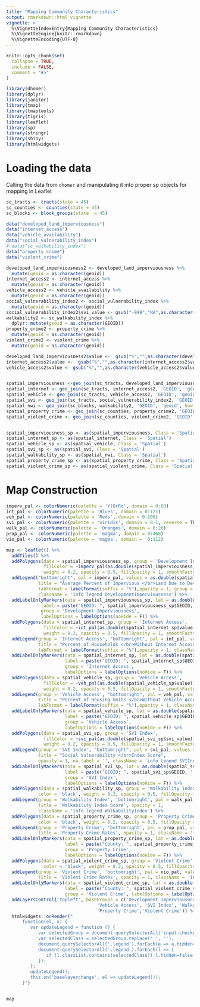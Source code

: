 ```yaml
---
title: "Mapping Community Characteristics"
output: rmarkdown::html_vignette
vignette: >
  %\VignetteIndexEntry{Mapping Community Characteristics}
  %\VignetteEngine{knitr::rmarkdown}
  %\VignetteEncoding{UTF-8}
---
```


```r
knitr::opts_chunk$set(
  collapse = TRUE,
  include = FALSE,
  comment = "#>"
)
```

```r
library(dhomer)
library(dplyr)
library(janitor)
library(tmap)
library(tmaptools)
library(tigris)
library(leaflet)
library(sp)
library(stringr)
library(shiny)
library(htmlwidgets)

```

# Loading the data

Calling the data from `dhomer` and manipulating it into proper sp objects for mapping in Leaflet

```r
sc_tracts <- tracts(state = 45)
sc_counties <- counties(state = 45)
sc_blocks <- block_groups(state  = 45)

data("developed_land_imperviousness")
data("internet_access")
data("vehicle_availability")
data("social_vulnerability_index")
# data("sc_walkability_index")
data("property_crime")
data("violent_crime")

developed_land_imperviousness2 <- developed_land_imperviousness %>%
  mutate(geoid = as.character(geoid))
internet_access2 <- internet_access %>%
  mutate(geoid = as.character(geoid))
vehicle_access2 <- vehicle_availability %>%
  mutate(geoid = as.character(geoid))
social_vulnerability_index2 <- social_vulnerability_index %>%
  mutate(geoid = as.character(geoid))
social_vulnerability_index2$svi_value <- gsub("-999","NA",as.character(social_vulnerability_index2$svi_value))
walkability2 <- sc_walkability_index %>%
  dplyr::mutate(geoid = as.character(GEOID))
property_crime2 <- property_crime %>%
  mutate(geoid = as.character(geoid))
violent_crime2 <- violent_crime %>%
  mutate(geoid = as.character(geoid))

developed_land_imperviousness2$value <-  gsub("%","",as.character(developed_land_imperviousness2$value))
internet_access2$value <-  gsub("%","",as.character(internet_access2$value))
vehicle_access2$value <- gsub("%","",as.character(vehicle_access2$value))


spatial_imperviousness <-geo_join(sc_tracts, developed_land_imperviousness2, 'GEOID', 'geoid', how = 'inner')
spatial_internet <- geo_join(sc_tracts, internet_access2, 'GEOID', 'geoid', how = 'inner')
spatial_vehicle <- geo_join(sc_tracts, vehicle_access2, 'GEOID', 'geoid', how = 'inner')
spatial_svi <- geo_join(sc_tracts, social_vulnerability_index2, 'GEOID', 'geoid', how = 'inner')
spatial_nwi <- geo_join(sc_blocks, walkability2, 'GEOID', 'geoid', how = 'inner')
spatial_property_crime <- geo_join(sc_counties, property_crime2, 'GEOID', 'geoid', how = 'inner')
spatial_violent_crime <- geo_join(sc_counties, violent_crime2, 'GEOID', 'geoid', how = 'inner')


spatial_imperviousness_sp <- as(spatial_imperviousness, Class = 'Spatial')
spatial_internet_sp <- as(spatial_internet, Class = 'Spatial')
spatial_vehicle_sp <- as(spatial_vehicle, Class = 'Spatial')
spatial_svi_sp <- as(spatial_svi, Class = 'Spatial')
spatial_walkability_sp <- as(spatial_nwi, Class = 'Spatial')
spatial_property_crime_sp <- as(spatial_property_crime, Class = 'Spatial')
spatial_violent_crime_sp <- as(spatial_violent_crime, Class = 'Spatial')
```

# Map Construction

```r
imperv_pal <- colorNumeric(palette = 'YlOrRd', domain = 0:80)
int_pal <- colorNumeric(palette = 'Blues', domain = 0:121)
veh_pal <- colorNumeric(palette = 'Reds', domain = 0:100)
svi_pal <- colorNumeric(palette = 'viridis', domain = 0:1, reverse = TRUE, na.color = NA)
walk_pal <- colorNumeric(palette = 'Oranges', domain = 0:20)
prop_pal <- colorNumeric(palette = 'magma', domain = 0:468)
vio_pal <- colorNumeric(palette = 'magma', domain =  0:112)

map <- leaflet() %>%
  addTiles() %>%
  addPolygons(data = spatial_imperviousness_sp, group = 'Development Imperviousness',
              fillColor = ~imperv_pal(as.double(spatial_imperviousness_sp$value)), color = 'black',
              weight = 0.2, opacity = 0.5, fillOpacity = 1, smoothFactor = 0.2) %>%
  addLegend("bottomright", pal = imperv_pal, values = as.double(spatial_imperviousness_sp$value),
            title = "Average Percent of Impervious </br>Land Due to Development",
            labFormat = labelFormat(suffix = "%"),opacity = 1, group = 'Development Imperviousness',
            className = 'info legend DevelopmentImperviousness') %>%
  addLabelOnlyMarkers(data = spatial_imperviousness_sp, lat = as.double(spatial_imperviousness_sp$tract_latitude), lng = as.double(spatial_imperviousness_sp$tract_longitude),
             label = paste("GEOID: ", spatial_imperviousness_sp$GEOID, ', ', "Value: ", spatial_imperviousness_sp$value),
             group = 'Development Imperviousness',
             labelOptions = labelOptions(noHide = F)) %>%
  addPolygons(data = spatial_internet_sp, group = 'Internet Access',
              fillColor = ~int_pal(as.double(spatial_internet_sp$value)), color = 'black',
              weight = 0.2, opacity = 0.5, fillOpacity = 1, smoothFactor = 0.2) %>%
  addLegend(group = 'Internet Access', "bottomright", pal = int_pal, values = as.double(spatial_internet_sp$value),
            title = "Percent of Households </br>Without Internet Access",
            labFormat = labelFormat(suffix = "%"),opacity = 1, className = 'info legend InternetAccess') %>%
  addLabelOnlyMarkers(data = spatial_internet_sp, lat = as.double(spatial_internet_sp$tract_latitude), lng = as.double(spatial_internet_sp$tract_longitude),
                      label = paste("GEOID: ", spatial_internet_sp$GEOID, ', ', "Value: ", spatial_internet_sp$value),
                      group = 'Internet Access',
                      labelOptions = labelOptions(noHide = F)) %>%
  addPolygons(data = spatial_vehicle_sp, group = 'Vehicle Access',
              fillColor = ~veh_pal(as.double(spatial_vehicle_sp$value)), color = 'black',
              weight = 0.2, opacity = 0.5, fillOpacity = 1, smoothFactor = 0.2) %>%
  addLegend(group = 'Vehicle Access', "bottomright", pal = veh_pal, values = as.double(spatial_vehicle_sp$value),
            title = "Percent of Housing Units </br>Without Vehicle Access",
            labFormat = labelFormat(suffix = "%"),opacity = 1, className = 'info legend VehicleAccess') %>%
  addLabelOnlyMarkers(data = spatial_vehicle_sp, lat = as.double(spatial_vehicle_sp$tract_latitude), lng = as.double(spatial_vehicle_sp$tract_longitude),
                      label = paste("GEOID: ", spatial_vehicle_sp$GEOID, ', ', "Value: ", spatial_vehicle_sp$value),
                      group = 'Vehicle Access',
                      labelOptions = labelOptions(noHide = F)) %>%
  addPolygons(data = spatial_svi_sp, group = 'SVI Index',
              fillColor = ~svi_pal(as.double(spatial_svi_sp$svi_value)), color = 'black',
              weight = 0.2, opacity = 0.5, fillOpacity = 1, smoothFactor = 0.2) %>%
  addLegend(group = 'SVI Index', "bottomright", pal = svi_pal, values = as.double(spatial_svi_sp$svi_value),
            title = "Social Vulnerability </br>Index Score",
            opacity = 1, na.label = '', className = 'info legend SVIIndex') %>%
  addLabelOnlyMarkers(data = spatial_svi_sp, lat = as.double(spatial_svi_sp$tract_latitude), lng = as.double(spatial_svi_sp$tract_longitude),
                      label = paste("GEOID: ", spatial_svi_sp$GEOID, ', ', "Value: ", spatial_svi_sp$svi_value),
                      group = 'SVI Index',
                      labelOptions = labelOptions(noHide = F)) %>%
  addPolygons(data = spatial_walkability_sp, group = 'Walkability Index', fillColor = ~walk_pal(as.double(spatial_walkability_sp$nt_wlk_in)),
            color = 'black', weight = 0.2, opacity = 0.5, fillOpacity = 1, smoothFactor = 0.2) %>%
  addLegend(group = 'Walkability Index', 'bottomright', pal = walk_pal, values = as.double(spatial_walkability_sp$nt_wlk_in),
            title = 'Walkability Index Score', opacity = 1, 
            className = 'info legend WalkabilityIndex') %>%
  addPolygons(data = spatial_property_crime_sp, group = 'Property Crime', fillColor = ~prop_pal(as.double(spatial_property_crime_sp$rate)),
            color = 'black', weight = 0.2, opacity = 0.5, fillOpacity = 1, smoothFactor = 0.2) %>%
  addLegend(group = 'Property Crime', 'bottomright', pal = prop_pal, values = as.double(spatial_property_crime_sp$rate),
            title = 'Property Crime Rates', opacity = 1, className = 'info legend PropertyCrime') %>%
  addLabelOnlyMarkers(data = spatial_property_crime_sp, lat = as.double(spatial_property_crime_sp$county_latitude), lng = as.double(spatial_property_crime_sp$county_longitude),
                      label = paste("County: ", spatial_property_crime_sp$county, ', ', "Rate: ", spatial_property_crime_sp$rate),
                      group = 'Property Crime',
                      labelOptions = labelOptions(noHide = F)) %>%
  addPolygons(data = spatial_violent_crime_sp, group = 'Violent Crime', fillColor = ~vio_pal(as.double(spatial_violent_crime_sp$rate)),
              color = 'black', weight = 0.2, opacity = 0.5, fillOpacity = 1, smoothFactor = 0.2) %>%
  addLegend(group = 'Violent Crime', 'bottomright', pal = vio_pal, values = as.double(spatial_violent_crime_sp$rate),
            title = 'Violent Crime Rates', opacity = 1, className = 'info legend ViolentCrime') %>%
  addLabelOnlyMarkers(data = spatial_violent_crime_sp, lat = as.double(spatial_violent_crime_sp$county_latitude), lng = as.double(spatial_violent_crime_sp$county_longitude),
                      label = paste("County: ", spatial_violent_crime_sp$county, ', ', "Rate: ", spatial_violent_crime_sp$rate),
                      group = 'Violent Crime', labelOptions = labelOptions(noHide = F)) %>%
  addLayersControl('topleft', baseGroups = c('Development Imperviousness', 'Internet Access',
                                  'Vehicle Access', 'SVI Index', 'Walkability Index',
                                  'Property Crime','Violent Crime')) %>%
  htmlwidgets::onRender("
      function(el, x) {
         var updateLegend = function () {
            var selectedGroup = document.querySelectorAll('input:checked')[0].nextSibling.innerText.substr(1);
            var selectedClass = selectedGroup.replace(' ', '');
            document.querySelectorAll('.legend').forEach(a => a.hidden=true);
            document.querySelectorAll('.legend').forEach(l => {
               if (l.classList.contains(selectedClass)) l.hidden=false;
            });
         };
         updateLegend();
         this.on('baselayerchange', el => updateLegend());
      }")


map
```

